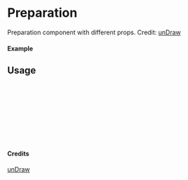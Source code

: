 
<Meta of={Preparation} title="unDraw/Preparation" />

# Preparation

Preparation component with different props.
Credit: [unDraw](https://undraw.co/illustrations)

#### Example

<Canvas of={Preparation.Primary} />

## Usage

```ts
import { Preparation } from "yadl-ui";

const Example = () => {
  return (
      <Preparation />
  );
};

export default Example;
```

#### Credits
[unDraw](https://undraw.co/illustrations)
